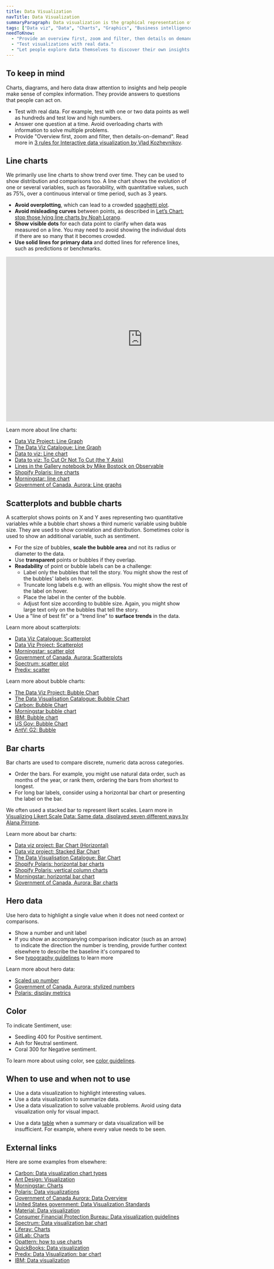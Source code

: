 ```yaml
---
title: Data Visualization
navTitle: Data Visualization
summaryParagraph: Data visualization is the graphical representation of information. Data visualizations surface insights from datasets to tell a story.
tags: ["Data viz", "Data", "Charts", "Graphics", "Business intelligence", "Infographics", "Graphs", "Diagrams", "Hero data"]
needToKnow:
  - "Provide an overview first, zoom and filter, then details on demand."
  - "Test visualizations with real data."
  - "Let people explore data themselves to discover their own insights."
---
```



## To keep in mind

Charts, diagrams, and hero data draw attention to insights and help people make sense of complex information. They provide answers to questions that people can act on.

- Test with real data. For example, test with one or two data points as well as hundreds and test low and high numbers.
- Answer one question at a time. Avoid overloading charts with information to solve multiple problems.
- Provide "Overview first, zoom and filter, then details-on-demand". Read more in [3 rules for Interactive data visualization by Vlad Kozhevnikov](https://towardsdatascience.com/3-rules-for-interactive-data-visualizations-a-showcase-with-r-and-highcharts-e452f5c37f44).

## Line charts

We primarily use line charts to show trend over time. They can be used to show distribution and comparisons too. A line chart shows the evolution of one or several variables, such as favorability, with quantitative values, such as 75%, over a continuous interval or time period, such as 3 years.

- **Avoid overplotting**, which can lead to a crowded [spaghetti plot](https://www.data-to-viz.com/caveat/spaghetti.html).
- **Avoid misleading curves** between points, as described in [Let’s Chart: stop those lying line charts by Noah Lorang](https://m.signalvnoise.com/lets-chart-stop-those-lying-line-charts/).
- **Show visible dots** for each data point to clarify when data was measured on a line. You may need to avoid showing the individual dots if there are so many that it becomes crowded.
- **Use solid lines for primary data** and dotted lines for reference lines, such as predictions or benchmarks.

<iframe style="border: none;" width="744" height="450" src="https://www.figma.com/embed?embed_host=share&url=https%3A%2F%2Fwww.figma.com%2Ffile%2Fe3TyAOZKfLg9cA01Iy1Mgm%2FKaizen-Site-embed%3Fnode-id%3D40863%253A459&chrome=DOCUMENTATION" allowfullscreen></iframe>

Learn more about line charts:

- [Data Viz Project: Line Graph](https://datavizproject.com/data-type/line-chart/)
- [The Data Viz Catalogue: Line Graph](https://datavizcatalogue.com/methods/line_graph.html)
- [Data to viz: Line chart](https://www.data-to-viz.com/graph/line.html)
- [Data to viz: To Cut Or Not To Cut (the Y Axis)](https://www.data-to-viz.com/caveat/cut_y_axis.html)
- [Lines in the Gallery notebook by Mike Bostock on Observable](https://observablehq.com/@d3/gallery#lines)
- [Shopify Polaris: line charts](https://polaris.shopify.com/design/data-visualizations#section-line-charts)
- [Morningstar: line chart](https://designsystem.morningstar.com/charts/line.html)
- [Government of Canada, Aurora: Line graphs](https://design.gccollab.ca/data/line-graphs)

## Scatterplots and bubble charts

A scatterplot shows points on X and Y axes representing two quantitative variables while a bubble chart shows a third numeric variable using bubble size. They are used to show correlation and distribution. Sometimes color is used to show an additional variable, such as sentiment.

- For the size of bubbles, **scale the bubble area** and not its radius or diameter to the data.
- Use **transparent** points or bubbles if they overlap.
- **Readability** of point or bubble labels can be a challenge:
    - Label only the bubbles that tell the story. You might show the rest of the bubbles' labels on hover.
    - Truncate long labels e.g. with an ellipsis. You might show the rest of the label on hover.
    - Place the label in the center of the bubble.
    - Adjust font size according to bubble size. Again, you might show large text only on the bubbles that tell the story.
- Use a "line of best fit" or a "trend line" to **surface trends** in the data.

Learn more about scatterplots:

- [Data Viz Catalogue: Scatterplot](https://datavizcatalogue.com/methods/scatterplot.html)
- [Data Viz Project: Scatterplot](https://datavizproject.com/data-type/scatter-plot/)
- [Morningstar: scatter plot](https://designsystem.morningstar.com/charts/scatter-plot.html)
- [Government of Canada, Aurora: Scatterplots](https://design.gccollab.ca/data/scatterplots)
- [Spectrum: scatter plot](https://spectrum.adobe.com/page/scatter-plot/)
- [Predix: scatter](https://www.predix-ui.com/#/elements/vis/px-vis-framework/px-vis-scatter)

Learn more about bubble charts:

- [The Data Viz Project: Bubble Chart](https://datavizproject.com/data-type/bubble-chart/)
- [The Data Visualisation Catalogue: Bubble Chart](https://datavizcatalogue.com/methods/bubble_chart.html)
- [Carbon: Bubble Chart](https://www.carbondesignsystem.com/data-visualization/basic-charts#bubble)
- [Morningstar bubble chart](https://designsystem.morningstar.com/legacy/charts/bubble.html)
- [IBM: Bubble chart](https://www.ibm.com/design/v1/language/experience/data-visualization/chart-models/bubblechart/)
- [US Gov: Bubble Chart](https://xdgov.github.io/data-design-standards/visualizations/bubble-chart)
- [AntV: G2: Bubble](https://g2.antv.vision/en/examples/point/bubble#bubble)

## Bar charts

Bar charts are used to compare discrete, numeric data across categories.

- Order the bars. For example, you might use natural data order, such as months of the year, or rank them, ordering the bars from shortest to longest.
- For long bar labels, consider using a horizontal bar chart or presenting the label on the bar.

We often used a stacked bar to represent likert scales. Learn more in [Visualizing Likert Scale Data: Same data, displayed seven different ways by Alana Pirrone](https://medium.com/nightingale/seven-different-ways-to-display-likert-scale-data-d0c1c9a9ad59?source=friends_link&sk=60cb93604b71ecc8820cc785ed1afd1a).

Learn more about bar charts:

- [Data viz project: Bar Chart (Horizontal)](https://datavizproject.com/data-type/bar-chart-horizontal/)
- [Data viz project: Stacked Bar Chart](https://datavizproject.com/data-type/stacked-bar-chart/)
- [The Data Visualisation Catalogue: Bar Chart](https://datavizcatalogue.com/methods/bar_chart.html)
- [Shopify Polaris: horizontal bar charts](https://polaris.shopify.com/design/data-visualizations#section-horizontal-bar-charts)
- [Shopify Polaris: vertical column charts](https://polaris.shopify.com/design/data-visualizations#section-vertical-column-charts)
- [Morningstar: horizontal bar chart](https://designsystem.morningstar.com/charts/horizontal-bar.html)
- [Government of Canada, Aurora: Bar charts](https://design.gccollab.ca/data/column-and-bar-graphs)

## Hero data

Use hero data to highlight a single value when it does not need context or comparisons.

- Show a number and unit label
- If you show an accompanying comparison indicator (such as an arrow) to indicate the direction the number is trending, provide further context elsewhere to describe the baseline it's compared to
- See [typography guidelines](/guidelines/typography) to learn more

Learn more about hero data:

- [Scaled up number](https://datavizproject.com/data-type/number/)
- [Government of Canada, Aurora: stylized numbers](https://design.gccollab.ca/data/stylized-numbers)
- [Polaris: display metrics](https://polaris.shopify.com/design/data-visualizations#section-display-metrics)

## Color

To indicate Sentiment, use:

- Seedling 400 for Positive sentiment.
- Ash for Neutral sentiment.
- Coral 300 for Negative sentiment.

To learn more about using color, see [color guidelines](/guidelines/color).

## When to use and when not to use

<WhenToUseAndWhenNotToUse>
<WhenToUse>

- Use a data visualization to highlight interesting values.
- Use a data visualization to summarize data.
- Use a data visualization to solve valuable problems. Avoid using data visualization only for visual impact.

</WhenToUse>
<WhenNotToUse>

- Use a data [table](/components/table) when a summary or data visualization will be insufficient. For example, where every value needs to be seen.

</WhenNotToUse>
</WhenToUseAndWhenNotToUse>

## External links

Here are some examples from elsewhere:

- [Carbon: Data visualization chart types](https://www.carbondesignsystem.com/data-visualization/chart-types)
- [Ant Design: Visualization](https://ant.design/docs/spec/visual)
- [Morningstar: Charts](https://designsystem.morningstar.com/legacy/charts/getting-started.html)
- [Polaris: Data visualizations](https://polaris.shopify.com/design/data-visualizations#navigation)
- [Government of Canada Aurora: Data Overview](https://design.gccollab.ca/data/data-overview/)
- [United States government: Data Visualization Standards](https://xdgov.github.io/data-design-standards/visualizations/)
- [Material: Data visualization](https://material.io/design/communication/data-visualization.html#principles)
- [Consumer Financial Protection Bureau: Data visualization guidelines](https://cfpb.github.io/design-system/guidelines/data-visualization-guidelines)
- [Spectrum: Data visualization bar chart](https://spectrum.adobe.com/page/bar-chart/)
- [Liferay: Charts](https://liferay.design/lexicon/core-components/charts/)
- [GitLab: Charts](https://design.gitlab.com/data-visualization/charts/)
- [Opattern: how to use charts](https://ux.opower.com/opattern/how-to-charts.html)
- [QuickBooks: Data visualization](https://designsystem.quickbooks.com/data-viz/)
- [Predix: Data Visualization: bar chart](https://www.predix-ui.com/#/elements/vis/px-vis-bar-chart)
- [IBM: Data visualization](https://www.ibm.com/design/v1/language/experience/data-visualization/)

